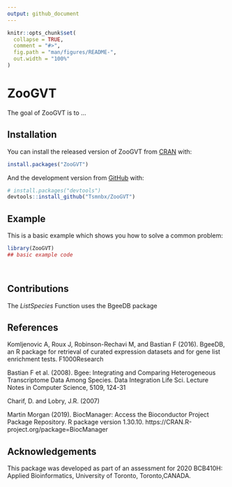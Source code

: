 ```yaml
---
output: github_document
---
```


<!-- README.md is generated from README.Rmd. Please edit that file -->

```r
knitr::opts_chunk$set(
  collapse = TRUE,
  comment = "#>",
  fig.path = "man/figures/README-",
  out.width = "100%"
)
```

# ZooGVT

<!-- badges: start -->
<!-- badges: end -->

The goal of ZooGVT is to ...

## Installation

You can install the released version of ZooGVT from [CRAN](https://CRAN.R-project.org) with:

``` r
install.packages("ZooGVT")
```

And the development version from [GitHub](https://github.com/) with:

``` r
# install.packages("devtools")
devtools::install_github("Tsmnbx/ZooGVT")
```
## Example

This is a basic example which shows you how to solve a common problem:

```r
library(ZooGVT)
## basic example code
```


```r

```



```r

```




## Contributions

The *ListSpecies* Function uses the BgeeDB package




## References

Komljenovic A, Roux J, Robinson-Rechavi M, and Bastian F (2016). BgeeDB,
an R package for retrieval of curated expression datasets and for gene
list enrichment tests. F1000Research

Bastian F et al. (2008). Bgee: Integrating and Comparing Heterogeneous
Transcriptome Data Among Species. Data Integration Life Sci. Lecture Notes
in Computer Science, 5109, 124-31

Charif, D. and Lobry, J.R. (2007)

Martin Morgan (2019). BiocManager: Access the Bioconductor Project Package
Repository. R package version 1.30.10.
https://CRAN.R-project.org/package=BiocManager





## Acknowledgements


This package was developed as part of an assessment for 2020 BCB410H: Applied Bioinformatics, University of Toronto, Toronto,CANADA.
